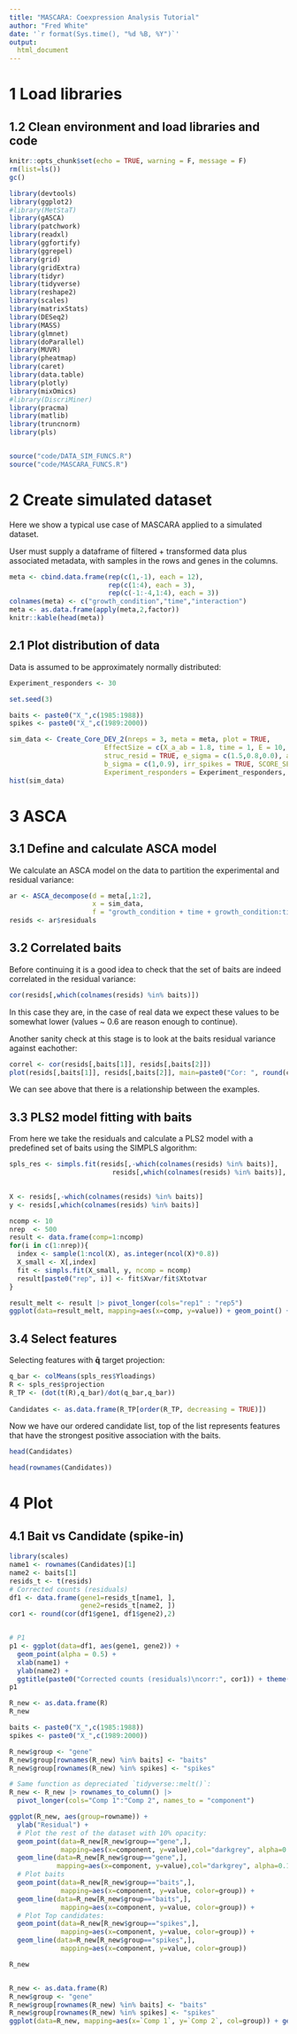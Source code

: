 ```yaml
---
title: "MASCARA: Coexpression Analysis Tutorial"
author: "Fred White"
date: '`r format(Sys.time(), "%d %B, %Y")`'
output: 
  html_document
---
```


# 1 Load libraries

## 1.2 Clean environment and load libraries and code

```r
knitr::opts_chunk$set(echo = TRUE, warning = F, message = F)
rm(list=ls())
gc()
```

```r
library(devtools)
library(ggplot2)
#library(MetStaT)
library(gASCA)
library(patchwork)
library(readxl)
library(ggfortify)
library(ggrepel)
library(grid)
library(gridExtra)
library(tidyr)
library(tidyverse)
library(reshape2)
library(scales)
library(matrixStats)
library(DESeq2)
library(MASS)
library(glmnet)
library(doParallel)    
library(MUVR) 
library(pheatmap)
library(caret)
library(data.table)
library(plotly)
library(mixOmics)
#library(DiscriMiner)
library(pracma)
library(matlib)
library(truncnorm)
library(pls)


source("code/DATA_SIM_FUNCS.R")
source("code/MASCARA_FUNCS.R")
```

# 2 Create simulated dataset

Here we show a typical use case of MASCARA applied to a simulated dataset.

User must supply a dataframe of filtered + transformed data plus associated metadata, with samples in the rows and genes in the columns.

```r
meta <- cbind.data.frame(rep(c(1,-1), each = 12), 
                         rep(c(1:4), each = 3), 
                         rep(c(-1:-4,1:4), each = 3))
colnames(meta) <- c("growth_condition","time","interaction")
meta <- as.data.frame(apply(meta,2,factor))  
knitr::kable(head(meta))
```

## 2.1 Plot distribution of data

Data is assumed to be approximately normally distributed:

```r
Experiment_responders <- 30

set.seed(3)

baits <- paste0("X_",c(1985:1988))  
spikes <- paste0("X_",c(1989:2000))

sim_data <- Create_Core_DEV_2(nreps = 3, meta = meta, plot = TRUE, 
                        EffectSize = c(X_a_ab = 1.8, time = 1, E = 10, mu = 1, Struc_E = 1), 
                        struc_resid = TRUE, e_sigma = c(1.5,0.8,0.0), a_sigma = c(1,0.7,0.6,0.1),
                        b_sigma = c(1,0.9), irr_spikes = TRUE, SCORE_SEED = 12, 
                        Experiment_responders = Experiment_responders, struc_seed = 127)[[1]]
hist(sim_data)
```

# 3 ASCA

## 3.1 Define and calculate ASCA model

We calculate an ASCA model on the data to partition the experimental and residual variance:

```r
ar <- ASCA_decompose(d = meta[,1:2], 
                     x = sim_data, 
                     f = "growth_condition + time + growth_condition:time")
resids <- ar$residuals
```

## 3.2 Correlated baits

Before continuing it is a good idea to check that the set of baits are indeed correlated in the residual variance:

```r
cor(resids[,which(colnames(resids) %in% baits)])
```

In this case they are, in the case of real data we expect these values to be somewhat lower (values \~ 0.6 are reason enough to continue).

Another sanity check at this stage is to look at the baits residual variance against eachother:

```r

correl <- cor(resids[,baits[1]], resids[,baits[2]])
plot(resids[,baits[1]], resids[,baits[2]], main=paste0("Cor: ", round(correl, 2)), pch=19)

```



We can see above that there is a relationship between the examples.

## 3.3 PLS2 model fitting with baits

From here we take the residuals and calculate a PLS2 model with a predefined set of baits using the SIMPLS algorithm:

```r

spls_res <- simpls.fit(resids[,-which(colnames(resids) %in% baits)],
                          resids[,which(colnames(resids) %in% baits)], ncomp = 5)
  
```


```r
X <- resids[,-which(colnames(resids) %in% baits)]
y <- resids[,which(colnames(resids) %in% baits)]

ncomp <- 10
nrep  <- 500
result <- data.frame(comp=1:ncomp)
for(i in c(1:nrep)){
  index <- sample(1:ncol(X), as.integer(ncol(X)*0.8))
  X_small <- X[,index]
  fit <- simpls.fit(X_small, y, ncomp = ncomp)
  result[paste0("rep", i)] <- fit$Xvar/fit$Xtotvar
}

result_melt <- result |> pivot_longer(cols="rep1" : "rep5")
ggplot(data=result_melt, mapping=aes(x=comp, y=value)) + geom_point() + geom_smooth() + geom_jitter() + xlab("Component") + ylab("Fraction explained variance")
```

## 3.4 Select features

Selecting features with $\mathbf{\bar{q}}$ target projection:

```r
q_bar <- colMeans(spls_res$Yloadings)
R <- spls_res$projection
R_TP <- (dot(t(R),q_bar)/dot(q_bar,q_bar))
  
Candidates <- as.data.frame(R_TP[order(R_TP, decreasing = TRUE)])
```

Now we have our ordered candidate list, top of the list represents features that have the strongest positive association with the baits.

```r
head(Candidates)
```

```r
head(rownames(Candidates))
```

# 4 Plot

## 4.1 Bait vs Candidate (spike-in)

```r
library(scales)
name1 <- rownames(Candidates)[1]
name2 <- baits[1]
resids_t <- t(resids)
# Corrected counts (residuals)
df1 <- data.frame(gene1=resids_t[name1, ], 
                  gene2=resids_t[name2, ])
cor1 <- round(cor(df1$gene1, df1$gene2),2)


# P1
p1 <- ggplot(data=df1, aes(gene1, gene2)) + 
  geom_point(alpha = 0.5) + 
  xlab(name1) + 
  ylab(name2) +
  ggtitle(paste0("Corrected counts (residuals)\ncorr:", cor1)) + theme(legend.position = "none")
p1
```
```r
R_new <- as.data.frame(R)
R_new

```

```r
baits <- paste0("X_",c(1985:1988))  
spikes <- paste0("X_",c(1989:2000))

R_new$group <- "gene"
R_new$group[rownames(R_new) %in% baits] <- "baits"
R_new$group[rownames(R_new) %in% spikes] <- "spikes"
```

```r
# Same function as depreciated `tidyverse::melt()`:
R_new <- R_new |> rownames_to_column() |> 
  pivot_longer(cols="Comp 1":"Comp 2", names_to = "component")

ggplot(R_new, aes(group=rowname)) + 
  ylab("Residual") +
  # Plot the rest of the dataset with 10% opacity:
  geom_point(data=R_new[R_new$group=="gene",], 
             mapping=aes(x=component, y=value),col="darkgrey", alpha=0.1) +
  geom_line(data=R_new[R_new$group=="gene",], 
            mapping=aes(x=component, y=value),col="darkgrey", alpha=0.1) +
  # Plot baits
  geom_point(data=R_new[R_new$group=="baits",], 
             mapping=aes(x=component, y=value, color=group)) +
  geom_line(data=R_new[R_new$group=="baits",], 
             mapping=aes(x=component, y=value, color=group)) +
  # Plot Top candidates:
  geom_point(data=R_new[R_new$group=="spikes",], 
             mapping=aes(x=component, y=value, color=group)) + 
  geom_line(data=R_new[R_new$group=="spikes",], 
             mapping=aes(x=component, y=value, color=group)) 
```
```r
R_new
```

```r
```

```r
R_new <- as.data.frame(R)
R_new$group <- "gene"
R_new$group[rownames(R_new) %in% baits] <- "baits"
R_new$group[rownames(R_new) %in% spikes] <- "spikes"
ggplot(data=R_new, mapping=aes(x=`Comp 1`, y=`Comp 2`, col=group)) + geom_point()
```

